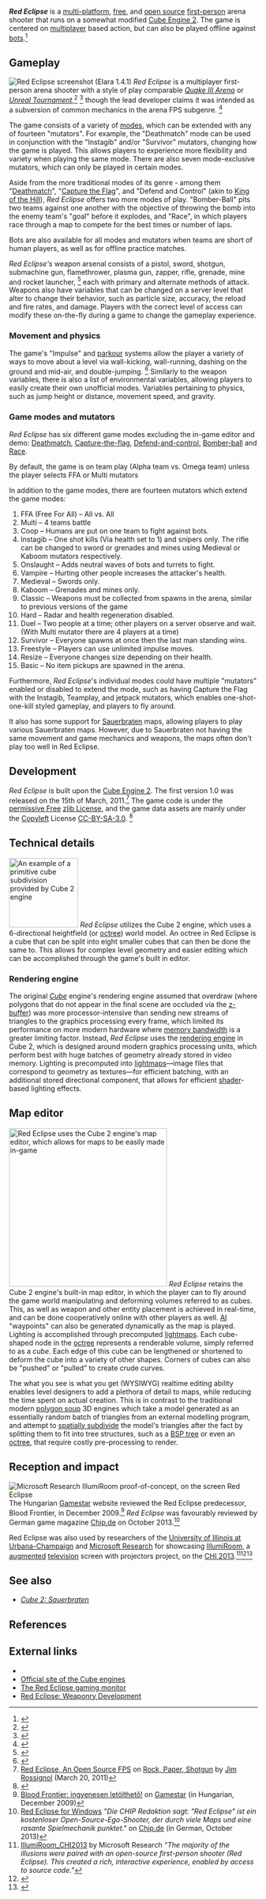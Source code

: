 {{Infobox video game
| title     = Red Eclipse
| image     = Red Eclipse.png
| caption   = The Red Eclipse logo
| developer = Quinton Reeves, Lee Salzman
| engine    = [[Cube 2: Sauerbraten|Cube Engine 2]]
| released = '''Version 1.0''': <br/> {{date|2011-03-26}} <br/> '''Version 1.5.3 (''Stable'')''': <br/> {{date|2015-07-17}}
| genre     = [[First-person shooter]], [[Third-person shooter]]
| modes     = [[Multiplayer]], [[Single-player]]
| platforms = [[Cross-Platform]]
}}

'''''Red Eclipse''''' is a [[Cross-platform|multi-platform]], [[Free software|free]], and [[open source]] [[first-person shooter|first-person]] arena shooter that runs on a somewhat modified [[Cube 2: Sauerbraten|Cube Engine 2]]. The game is centered on [[multiplayer]] based action, but can also be played offline against [[Computer game bot|bots]].<ref>{{cite web |url=http://www.pcgamer.com/2011/03/31/marchs-best-free-pc-games/ |title=March's best free PC games |author=Lewis Denby |date=March 31, 2011 |work=pcgamer.com |publisher =PC Gamer |accessdate=Nov 28, 2011}}</ref>

== Gameplay ==
[[File:Red Eclipse screenshot (Elara 1.4.1).png|thumb|Red Eclipse screenshot (Elara 1.4.1)]]
''Red Eclipse'' is a multiplayer first-person arena shooter with a style of play comparable ''[[Quake III Arena]]'' or ''[[Unreal Tournament]]'',<ref>{{cite web |url=http://www.joystiq.com/2011/03/18/free-open-source-fps-red-eclipse-hits-version-1-0/ |title=Free, open source FPS 'Red Eclipse' hits version 1.0 |author=Mike Schramm |date=March 18, 2011 |work=joystiq.com |publisher=Joystiq |accessdate=April 17, 2011}}</ref>
<ref>{{cite web |url=http://www.geeky-gadgets.com/red-eclipse-version-1-0-open-source-fps-game-released-18-03-2011/ |title=Red Eclipse Version 1.0 Open Source FPS Game Released (video) |author=Julian Horsey |date=March 18, 2011 |work=geeky-gadgets.com |publisher=Geeky Gadgets |accessdate=April 17, 2011}}</ref> though the lead developer claims it was intended as a subversion of common mechanics in the arena FPS subgenre. <ref>{{cite web |url=http://forum.freegamedev.net/viewtopic.php?f=72&t=1955&p=19659#p19659|title=Re: Xonotic vs Red Eclipse|last1=Reeves|first1=Quinton|date=2011-09-09|website=FreeGameDev Forum|accessdate=2014-03-23}}</ref>

The game consists of a variety of [[Game mode#Game modes|modes]], which can be extended with any of fourteen "mutators". For example, the "Deathmatch" mode can be used in conjunction with the "Instagib" and/or "Survivor" mutators, changing how the game is played. This allows players to experience more flexibility and variety when playing the same mode. There are also seven mode-exclusive mutators, which can only be played in certain modes.

Aside from the more traditional modes of its genre - among them "[[Deathmatch|Deathmatch]]", "[[Capture-the-flag|Capture the Flag]]", and "Defend and Control" (akin to [[King of the Hill (game)|King of the Hill]]), ''Red Eclipse'' offers two more modes of play. "Bomber-Ball" pits two teams against one another with the objective of throwing the bomb into the enemy team's "goal" before it explodes, and "Race", in which players race through a map to compete for the best times or number of laps.

Bots are also available for all modes and mutators when teams are short of human players, as well as for offline practice matches.

''Red Eclipse's'' weapon arsenal consists of a pistol, sword, shotgun, submachine gun, flamethrower, plasma gun, zapper, rifle, grenade, mine and rocket launcher, <ref>{{cite web |url=http://redeclipse.net/wiki/Weapons |title=Weapons - Red Eclipse Wiki |accessdate=July 3, 2015}}</ref> each with primary and alternate methods of attack. Weapons also have variables that can be changed on a server level that alter to change their behavior, such as particle size, accuracy, the reload and fire rates, and damage. Players with the correct level of access can modify these on-the-fly during a game to change the gameplay experience.

=== Movement and physics ===
The game's "Impulse" and [[parkour]] systems allow the player a variety of ways to move about a level via wall-kicking, wall-running, dashing on the ground and mid-air, and double-jumping. <ref>{{cite web |url=http://www.indiegamereviewer.com/red-eclipse-an-open-source-fast-paced-classic-shooter/ |title=Red Eclipse - An open source fast-paced classic shooter |author=Michael Brune |date=January 24, 2012 |work=indiegamereviewer.com |publisher=Indie Game Reviewer |accessdate=January 26, 2012}}</ref> Similarly to the weapon variables, there is also a list of environmental variables, allowing players to easily create their own unofficial modes. Variables pertaining to physics, such as jump height or distance, movement speed, and gravity.

=== Game modes and mutators ===
''Red Eclipse'' has six different game modes excluding the in-game editor and demo: [[Deathmatch]], [[Capture-the-flag]], [[Defend-and-control]], [[Bomber-ball]] and [[Race]].

By default, the game is on team play (Alpha team vs. Omega team) unless the player selects FFA or Multi mutators

In addition to the game modes, there are fourteen mutators which extend the game modes:
# FFA (Free For All) –  All vs. All
# Multi – 4 teams battle
# Coop – Humans are put on one team to fight against bots.
# Instagib – One shot kills (Via health set to 1) and snipers only. The rifle can be changed to sword or grenades and mines using Medieval or Kaboom mutators respectively.
# Onslaught – Adds neutral waves of bots and turrets to fight.
# Vampire – Hurting other people increases the attacker's health.
# Medieval – Swords only.
# Kaboom – Grenades and mines only.
# Classic – Weapons must be collected from spawns in the arena, similar to previous versions of the game
# Hard – Radar and health regeneration disabled.
# Duel – Two people at a time; other players on a server observe and wait. (With Multi mutator there are 4 players at a time)
# Survivor – Everyone spawns at once then the last man standing wins.
# Freestyle – Players can use unlimited impulse moves.
# Resize – Everyone changes size depending on their health.
# Basic – No item pickups are spawned in the arena.

Furthermore, ''Red Eclipse'''s individual modes could have multiple "mutators" enabled or disabled to extend the mode, such as having Capture the Flag with the Instagib, Teamplay, and jetpack mutators, which enables one-shot-one-kill styled gameplay, and players to fly around.

It also has some support for [[Cube 2: Sauerbraten|Sauerbraten]] maps, allowing players to play various Sauerbraten maps. However, due to Sauerbraten not having the same movement and game mechanics and weapons, the maps often don't play too well in Red Eclipse.

==Development==
''Red Eclipse'' is built upon the  [[Cube 2: Sauerbraten|Cube Engine 2]]. The first version 1.0 was released on the 15th of March, 2011.<ref>[https://www.rockpapershotgun.com/2011/03/20/red-eclipse-an-open-source-fps/ Red Eclipse, An Open Source FPS] on [[Rock, Paper, Shotgun]] by [[Jim Rossignol]] (March 20, 2011)</ref> The game code is under the [[Permissive free software license|permissive Free]] [[zlib License]], and the game data assets are mainly under the [[Copyleft]] License [[Creative Commons licenses|CC-BY-SA-3.0]]. <ref>{{cite web |url=http://redeclipse.svn.sourceforge.net/viewvc/redeclipse/license.txt?view=markup |title=Red Eclipse license |author=Red Eclipse Team |date=January 24, 2012 |work=sourceforge.net |publisher=Red Eclipse Team |accessdate=January 26, 2012}}</ref>

==Technical details==
[[Image:Sauer editing-1--.png|thumb|140px|right|An example of a primitive cube subdivision provided by Cube 2 engine]]
''Red Eclipse'' utilizes the Cube 2 engine, which uses a 6-directional heightfield (or [[octree]]) world model. An octree in Red Eclipse is a cube that can be split into eight smaller cubes that can then be done the same to. This allows for complex level geometry and easier editing which can be accomplished through the game's built in editor.

===Rendering engine===
The original ''[[Cube (video game)|Cube]]'' engine's rendering engine assumed that overdraw (where polygons that do not appear in the final scene are occluded via the [[z-buffering|z-buffer]]) was more processor-intensive than sending new streams of triangles to the graphics processing every frame, which limited its performance on more modern hardware where [[memory bandwidth]] is a greater limiting factor. Instead, ''Red Eclipse'' uses the [[Rendering (computer graphics)|rendering engine]] in Cube 2, which is designed around modern graphics processing units, which perform best with huge batches of geometry already stored in video memory. Lighting is precomputed into [[lightmap]]s—image files that correspond to geometry as textures—for efficient batching, with an additional stored directional component, that allows for efficient [[shader (computer science)|shader]]-based lighting effects.

== Map editor ==
[[Image:Screenshot of Fortitude,a Red Eclipse map,being edited.png|thumb|320px|Red Eclipse uses the Cube 2 engine's map editor, which allows for maps to be easily made in-game]]
''Red Eclipse'' retains the Cube 2 engine's built-in map editor, in which the player can to fly around the game world manipulating and deforming volumes referred to as cubes. This, as well as weapon and other entity placement is achieved in real-time, and can be done cooperatively online with other players as well. [[Artificial Intelligence|AI]] "waypoints" can also be generated dynamically as the map is played. Lighting is accomplished through precomputed [[Lighting|lightmap]]s. Each cube-shaped node in the [[octree]] represents a renderable volume, simply referred to as a ''cube''. Each edge of this cube can be lengthened or shortened to deform the cube into a variety of other shapes. Corners of cubes can also be "pushed" or "pulled" to create crude curves.

The what you see is what you get (WYSIWYG) realtime editing ability  enables level designers to add a plethora of detail to maps, while reducing the time spent on actual creation. This is in contrast to the traditional modern [[polygon soup]] 3D engines which take a model generated as an essentially random batch of triangles from an external modelling program, and attempt to [[spatial subdivision|spatially subdivide]] the model's triangles after the fact by splitting them to fit into tree structures, such as a [[binary space partitioning|BSP tree]] or even an [[octree]], that require costly pre-processing to render.

== Reception and impact ==
[[File:IllumiRoom.png|thumbnail|[[Microsoft Research]] [[IllumiRoom]] proof-of-concept, on the screen Red Eclipse]]
The Hungarian [[Gamestar]] website reviewed the Red Eclipse predecessor, Blood Frontier, in December 2009.<ref>[http://www.gamestar.hu/hir/blood-frontier-ingyenesen-letoltheto-43295.html Blood Frontier: ingyenesen letölthető!] on [[Gamestar]] (in Hungarian, December 2009)</ref> ''Red Eclipse'' was favourably reviewed by German game magazine [[Chip.de]] on October 2013.<ref>[http://www.chip.de/downloads/Red-Eclipse-fuer-Windows-Galactic-Edition_48022095.html Red Eclipse for Windows] ''"Die CHIP Redaktion sagt: "Red Eclipse" ist ein kostenloser Open-Source-Ego-Shooter, der durch viele Maps und eine rasante Spielmechanik punktet."'' on [[Chip.de]] (in German, October 2013)</ref>

Red Eclipse was also used by researchers of the [[University of Illinois at Urbana-Champaign]] and [[Microsoft Research]] for showcasing [[IllumiRoom]], a [[augmented reality|augmented]] [[television]] screen with projectors project, on the [[Conference on Human Factors in Computing Systems|CHI 2013]].<ref>[http://research.microsoft.com/en-us/projects/illumiroom/IllumiRoom_CHI2013_BJones.pdf IllumiRoom_CHI2013] by Microsoft Research ''"The  majority of the illusions were paired with an open-source first-person shooter (Red  Eclipse). This created a rich, interactive experience, enabled by access to source code."''</ref><ref>{{cite web |title=Microsoft IllumiRoom is a coffee table projector designed for the next-generation Xbox |url=http://www.theverge.com/2013/4/29/4281228/microsoft-illumiroom-table-projector-for-next-xbox |author=Tom Warren |work=[[The Verge]] |publisher=[[Vox Media]] |date=29 April 2013 |accessdate=29 April 2013}}</ref><ref name="CHI2013Paper">{{cite journal |last1=Jones |first1=Brett R |last2=Benko |first2=Hrvoje |last3=Ofek |first3=Eyal |last4=Wilson |first4=Andrew D |year=2013 |title=IllumiRoom: Peripheral Projected Illusions for Interactive Experiences |url=http://research.microsoft.com/en-us/projects/illumiroom/IllumiRoom_CHI2013_BJones.pdf |accessdate=29 April 2013}}</ref>

== See also ==
* ''[[Cube 2: Sauerbraten]]''

==References==
<references></references>

== External links ==
* {{official website}}
* [http://strlen.com/cube/ Official site of the Cube engines]
* [http://redflare.ofthings.net/ The Red Eclipse gaming monitor]
*[http://www.instructables.com/id/Red-Eclipse-Weaponry-Development/ Red Eclipse: Weaponry Development]